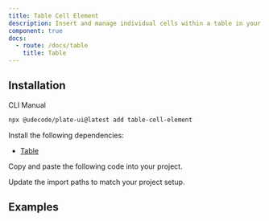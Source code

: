```yaml
---
title: Table Cell Element
description: Insert and manage individual cells within a table in your content.
component: true
docs:
  - route: /docs/table
    title: Table
---
```


## Installation

<Tabs defaultValue="cli">

<TabsList>
<TabsTrigger value="cli">CLI</TabsTrigger>
<TabsTrigger value="manual">Manual</TabsTrigger>
</TabsList>
<TabsContent value="cli">

```bash
npx @udecode/plate-ui@latest add table-cell-element
```

</TabsContent>

<TabsContent value="manual">

<Steps>

<Step>

Install the following dependencies:

- [Table](/docs/table)

</Step>

<Step>

Copy and paste the following code into your project.

</Step>

<ComponentSource name="table-cell-element" />

<Step>

Update the import paths to match your project setup.

</Step>

</Steps>

</TabsContent>

</Tabs>

## Examples

<ComponentPreview name="playground-demo" id="table" />

<ComponentSource src="../../templates/plate-playground-template/src/lib/plate/plate-plugins.ts" />
